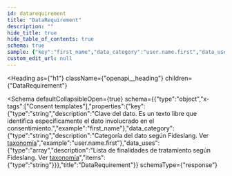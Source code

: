 ```yaml
---
id: datarequirement
title: "DataRequirement"
description: ""
hide_title: true
hide_table_of_contents: true
schema: true
sample: {"key":"first_name","data_category":"user.name.first","data_uses":["string"]}
custom_edit_url: null
---
```



<Heading
  as={"h1"}
  className={"openapi__heading"}
  children={"DataRequirement"}
>
</Heading>





<Schema
	defaultCollapsibleOpen={true}
  schema={{"type":"object","x-tags":["Consent templates"],"properties":{"key":{"type":"string","description":"Clave del dato. Es un texto libre que identifica específicamente el dato involucrado en el consentimiento.","example":"first_name"},"data_category":{"type":"string","description":"Categoría del dato según Fideslang. Ver [taxonomía](/docs/integration-guide/concepts/taxonomy-and-data-management)","example":"user.name.first"},"data_uses":{"type":"array","description":"Lista de finalidades de tratamiento según Fideslang. Ver [taxonomía](/docs/integration-guide/concepts/taxonomy-and-data-management)","items":{"type":"string"}}},"title":"DataRequirement"}}
  schemaType={"response"}
>
  
</Schema>
            